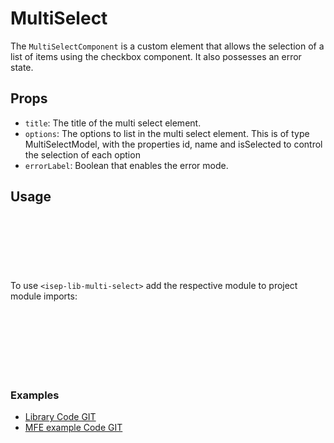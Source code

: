  
 
<Meta of={MultiSelectStories} />
 
# MultiSelect

The `MultiSelectComponent` is a custom element that allows the selection of a list of items using the checkbox component. It also possesses an error state.

<Canvas of={MultiSelectStories.Default} />

## Props

- `title`: The title of the multi select element.
- `options`: The options to list in the multi select element. This is of type MultiSelectModel, with the properties id, name and isSelected to control the selection of each option
- `errorLabel`: Boolean that enables the error mode.

## Usage

```html
<isep-lib-multi-select
  [title]="'Select Options'"
  [options]="[{id: 1, name: 'Option 1', isSelected: false}, {id: 2, name: 'Option 2', isSelected: false}, {id: 3, name: 'Option 3', isSelected: false}]"
  [errorLabel]="false"
  (selectionChange)="selectionChange($event)"
></isep-lib-multi-select>
```
To use `<isep-lib-multi-select>` add the respective module to project module imports:

```typescript
// app.module.ts
import { MultiSelectModule } from 'ngx-dissertation-components-lib';

@NgModule({ 
	imports: [MultiSelectModule]
})
export class AppModule {}
```

### Examples
- [Library Code GIT](https://github.com/carinaalasisep/ngx-dissertation-components-lib/tree/main/projects/ngx-isep-dissertation-components/src/lib/multi-select)
- [MFE example Code GIT](https://github.com/carinaalasisep/dissertation-productcat-mfe/blob/main/src/app/features/product-listing/product-listing.component.html)

 
